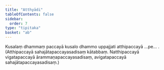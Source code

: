 ```yaml
---
title: "Atthyādi"
tableOfContents: false
sidebar:
  order: 7
type: "tipitaka"
basket: "ab"
---
```



<DynamicBreadcrumb />

<Division number="133">

<Paragraph number="496">
Kusalaṃ dhammaṃ paccayā kusalo dhammo uppajjati atthipaccayā …pe… . (Atthipaccayā sahajātapaccayasadisaṃ kātabbaṃ. Natthipaccayā vigatapaccayā ārammaṇapaccayasadisaṃ, avigatapaccayā sahajātapaccayasadisaṃ.)
</Paragraph>
</Division>